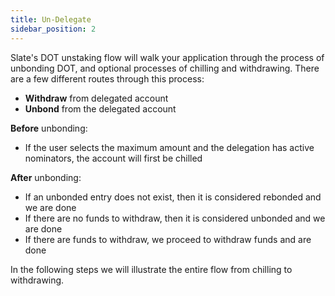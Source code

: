 ```yaml
---
title: Un-Delegate
sidebar_position: 2
---
```


Slate's DOT unstaking flow will walk your application through the process of unbonding DOT, and optional processes of chilling and withdrawing. There are a few different routes through this process:

- **Withdraw** from delegated account
- **Unbond** from the delegated account

**Before** unbonding:

- If the user selects the maximum amount and the delegation has active nominators, the account will first be chilled

**After** unbonding:

- If an unbonded entry does not exist, then it is considered rebonded and we are done
- If there are no funds to withdraw, then it is considered unbonded and we are done
- If there are funds to withdraw, we proceed to withdraw funds and are done

In the following steps we will illustrate the entire flow from chilling to withdrawing.
